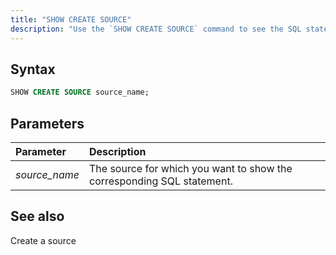 ```yaml
---
title: "SHOW CREATE SOURCE"
description: "Use the `SHOW CREATE SOURCE` command to see the SQL statement used to create the specified source. By using this command, you can verify the source's settings and troubleshoot any issues."
---
```


## Syntax

```sql
SHOW CREATE SOURCE source_name;
```

## Parameters

| Parameter      | Description                                                            |
| :------------- | :--------------------------------------------------------------------- |
| _source\_name_ | The source for which you want to show the corresponding SQL statement. |

## See also

<CardGroup>
  <Card
    title="CREATE SOURCE"
    icon="database"
    iconType="solid"
    href="/sql/commands/sql-create-source"
  >
    Create a source
  </Card>
</CardGroup>
